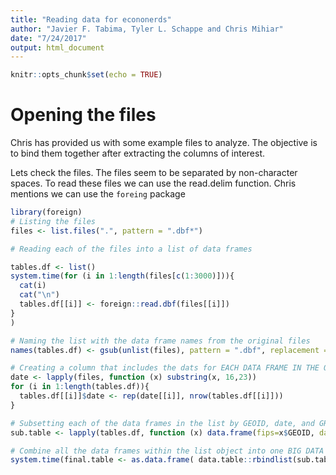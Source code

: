 ```yaml
---
title: "Reading data for econonerds"
author: "Javier F. Tabima, Tyler L. Schappe and Chris Mihiar"
date: "7/24/2017"
output: html_document
---
```



```r
knitr::opts_chunk$set(echo = TRUE)
```

# Opening the files

Chris has provided us with some example files to analyze. The objective is to bind them together after extracting the columns of interest.

Lets check the files. The files seem to be separated by non-character spaces. To read these files we can use the read.delim function. Chris mentions we can use the `foreing` package

```r
library(foreign)
# Listing the files
files <- list.files(".", pattern = ".dbf*") 

# Reading each of the files into a list of data frames

tables.df <- list()
system.time(for (i in 1:length(files[c(1:3000)])){
  cat(i)
  cat("\n")
  tables.df[[i]] <- foreign::read.dbf(files[[i]])
}
)

# Naming the list with the data frame names from the original files
names(tables.df) <- gsub(unlist(files), pattern = ".dbf", replacement = "")

# Creating a column that includes the dats for EACH DATA FRAME IN THE ORIGINAL LIST
date <- lapply(files, function (x) substring(x, 16,23))
for (i in 1:length(tables.df)){
  tables.df[[i]]$date <- rep(date[[i]], nrow(tables.df[[i]]))
}

# Subsetting each of the data frames in the list by GEOID, date, and GRID_CODE
sub.table <- lapply(tables.df, function (x) data.frame(fips=x$GEOID, date=x$date, daily=x$GRID_CODE))

# Combine all the data frames within the list object into one BIG DATA FRAME
system.time(final.table <- as.data.frame( data.table::rbindlist(sub.table)))
```

